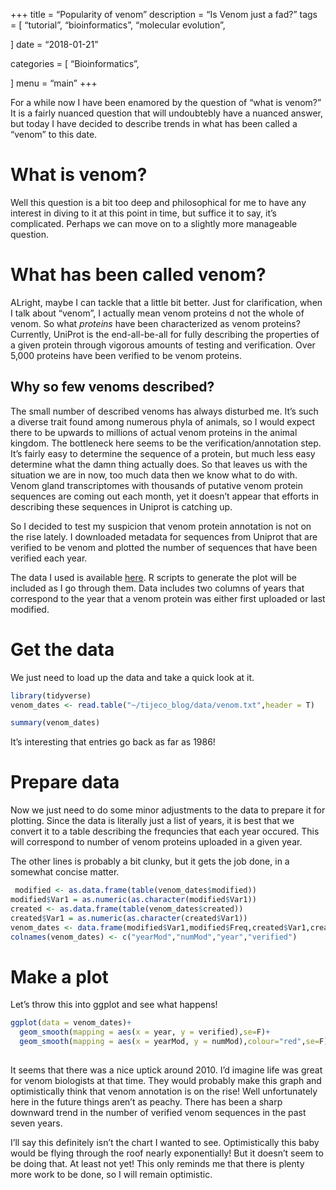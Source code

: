 +++
title = "Popularity of venom"
description = "Is Venom just a fad?"
tags = [
    "tutorial",
    "bioinformatics",
    "molecular evolution",
    
]
date = "2018-01-21"

categories = [
    "Bioinformatics",
    
]
menu = "main"
+++

For a while now I have been enamored by the question of "what is venom?" It is a fairly nuanced question that will undoubtebly have a nuanced answer, but today I have decided to describe  trends in what has been called a "venom" to this date.

<!--more-->

# What is venom?

Well this question is a bit too deep and philosophical for me to have any interest in diving to it at this point in time, but suffice it to say, it's complicated. Perhaps we can move on to a slightly more manageable question. 

# What has been called venom?

ALright, maybe I can tackle that a little bit better. Just for clarification, when I talk about "venom",  I actually mean venom proteins d not the whole of venom. So what *proteins* have been characterized as venom proteins? Currently, UniProt is the end-all-be-all for fully describing the properties of a given protein through vigorous amounts of testing and verification. Over 5,000 proteins have been verified to be venom proteins. 

## Why so few venoms described?

The small number of described venoms has always disturbed me. It's such a diverse trait found among numerous phyla of animals, so I would expect there to be upwards to millions of actual venom proteins in the animal kingdom. The bottleneck here seems to be the verification/annotation step. It's fairly easy to determine the sequence of a protein, but much less easy determine what the damn thing actually does. So that leaves us with the situation we are in now, too much data then we know what to do with. Venom gland transcriptomes with thousands of putative venom protein sequences are coming out each month, yet it doesn't appear that efforts in describing these sequences in Uniprot is catching up. 

So I decided to test my suspicion that venom protein annotation is not on the rise lately. I downloaded metadata for sequences from Uniprot that are verified to be venom and plotted the number of sequences that have been verified each year. 

The data I used is available [here](http://blog.tijeco.info/data/venom.txt).
R scripts to generate the plot will be included as I go through them. Data includes two columns of years that correspond to the year that a venom protein was either first uploaded or last modified. 






# Get the data

We just need to load up the data and take a quick look at it. 
```r
library(tidyverse)
venom_dates <- read.table("~/tijeco_blog/data/venom.txt",header = T)
```

```r
summary(venom_dates)
```
It's interesting that entries go back as far as 1986!

# Prepare data

Now we just need to do some minor adjustments to the data to prepare it for plotting. Since the data is literally just a list of years, it is best that we convert it to a table describing the frequncies that each year occured. This will correspond to number of venom proteins uploaded in a given year.  

The other lines is probably a bit clunky, but it gets the job done, in a somewhat concise matter. 
```r
 modified <- as.data.frame(table(venom_dates$modified))
modified$Var1 = as.numeric(as.character(modified$Var1))
created <- as.data.frame(table(venom_dates$created))
created$Var1 = as.numeric(as.character(created$Var1))
venom_dates <- data.frame(modified$Var1,modified$Freq,created$Var1,created$Freq)
colnames(venom_dates) <- c("yearMod","numMod","year","verified")
```




# Make a plot

Let's throw this into ggplot and see what happens!

```r
ggplot(data = venom_dates)+
  geom_smooth(mapping = aes(x = year, y = verified),se=F)+
  geom_smooth(mapping = aes(x = yearMod, y = numMod),colour="red",se=F)
  
```

It seems that there was a nice uptick around 2010. I'd imagine life was great for venom biologists at that time. They would probably make this graph and optimistically think that venom annotation is on the rise! Well unfortunately here in the future things aren't as peachy. There has been a sharp downward trend in the number of verified venom sequences in the past seven years.

I'll say this definitely isn't the chart I wanted to see. Optimistically this baby would be flying through the roof nearly exponentially! But it doesn't seem to be doing that. At least not yet! This only reminds me that there is plenty more work to be done, so I will remain optimistic.
